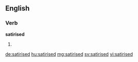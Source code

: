 ==English==

===Verb===
'''satirised'''

# {{en-past of|satirise}}

[[de:satirised]]
[[hu:satirised]]
[[mg:satirised]]
[[sv:satirised]]
[[vi:satirised]]